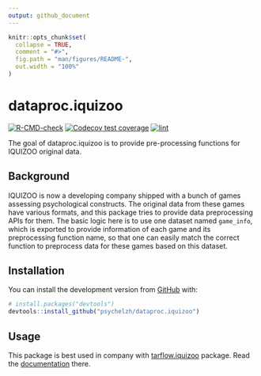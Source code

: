 ```yaml
---
output: github_document
---
```


<!-- README.md is generated from README.Rmd. Please edit that file -->

```r
knitr::opts_chunk$set(
  collapse = TRUE,
  comment = "#>",
  fig.path = "man/figures/README-",
  out.width = "100%"
)
```

# dataproc.iquizoo

<!-- badges: start -->
[![R-CMD-check](https://github.com/psychelzh/dataproc.iquizoo/workflows/R-CMD-check/badge.svg)](https://github.com/psychelzh/dataproc.iquizoo/actions)
[![Codecov test coverage](https://codecov.io/gh/psychelzh/dataproc.iquizoo/branch/main/graph/badge.svg)](https://codecov.io/gh/psychelzh/dataproc.iquizoo?branch=main)
[![lint](https://github.com/psychelzh/dataproc.iquizoo/workflows/lint/badge.svg)](https://github.com/psychelzh/dataproc.iquizoo/actions)
<!-- badges: end -->

The goal of dataproc.iquizoo is to provide pre-processing functions for IQUIZOO original data.

## Background

IQUIZOO is now a developing company shipped with a bunch of games assessing psychological constructs. The original data from these games have various formats, and this package tries to provide data preprocessing APIs for them. The basic logic here is to use one dataset named `game_info`, which is exported to provide information of each game and its preprocessing function name, so that one can easily match the correct function to preprocess data for these games based on this dataset.

## Installation

You can install the development version from [GitHub](https://github.com/) with:

``` r
# install.packages("devtools")
devtools::install_github("psychelzh/dataproc.iquizoo")
```

## Usage

This package is best used in company with [tarflow.iquizoo](https://github.com/psychelzh/tarflow.iquizoo) package. Read the [documentation](https://psychelzh.github.io/tarflow.iquizoo) there.
